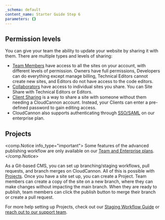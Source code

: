 ```yaml
---
_schema: default
content_name: Starter Guide Step 6
parameters: {}
---
```

## Permission levels

You can give your team the ability to update your website by sharing it with them. There are multiple types and levels of sharing:

* <a target="_blank" rel="noopener" href="https://cloudcannon.com/documentation/articles/managing-your-team-members/">Team Members</a> have access to all the sites on your account, with different levels of permission. Owners have full permissions, Developers can do everything except manage billing, Technical Editors cannot create new sites, and Editors do not have access to the code editors.
* <a target="_blank" rel="noopener" href="https://cloudcannon.com/documentation/articles/sharing-on-a-per-site-basis/">Collaborators</a> have access to individual sites you share. You can Site Share with Technical Editors or Editors.
* <a target="_blank" rel="noopener" href="https://cloudcannon.com/documentation/articles/giving-clients-access-to-update-a-site/">Client Sharing</a> is a way to share a site with someone without them needing a CloudCannon account. Instead, your Clients can enter a pre-defined password to gain editing access.
* CloudCannon also supports authenticating through <a target="_blank" rel="noopener" href="https://cloudcannon.com/documentation/articles/using-sso-to-create-team-accounts/">SSO/SAML</a> on our enterprise plan.

## Projects

<comp.Notice info_type="important">
  Some features of the advanced publishing workflow are only available on our <a rel="noopener noreferrer" href="https://cloudcannon.com/pricing/">Team and Enterprise plans</a>.
</comp.Notice>

As a Git-based CMS, you can set up branching/staging workflows, pull requests, and branch merges on CloudCannon. All of this is possible with <a target="_blank" rel="noopener" href="https://cloudcannon.com/documentation/articles/enabling-editor-branching-with-projects/">Projects</a>. Once you have a site set up, you can create a Project. Team members can create a copy of the site on a new branch, where they can make changes without impacting the main branch. When they are ready to publish, team members can click the publish button to merge their branch or create a pull request.

For more help setting up Projects, check out our <a rel="noopener noreferrer" href="https://cloudcannon.com/documentation/guides/staging-workflow-guide/creating-a-project/">Staging Workflow Guide</a> or <a rel="noopener noreferrer" href="https://cloudcannon.com/documentation/support/">reach out to our support team</a>.